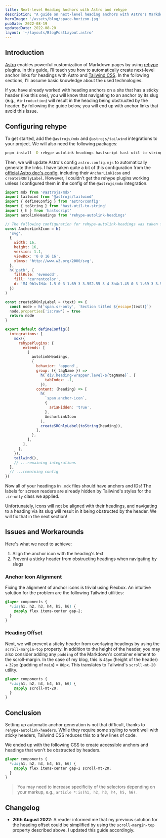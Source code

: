 ```yaml
---
title: Next-level Heading Anchors with Astro and rehype
description: "A guide on next-level heading anchors with Astro's Markdown pages and rehype."
heroImage: '/assets/blog/space-horizon.jpg'
pubDate: 2022-08-19
updatedDate: 2022-08-20
layout: '~/layouts/BlogPostLayout.astro'
---
```


## Introduction

[Astro](https://astro.build) enables powerful customization of Markdown pages by using [rehype](https://github.com/rehypejs/rehype) plugins.
In this guide, I'll teach you how to automatically create next-level anchor links for headings with Astro and [Tailwind CSS](https://tailwindcss.com).
In the following sections, I'll assume basic knowledge about the used technologies.

If you have already worked with heading anchors on a site that has a sticky header (like this one), you will know that navigating to an anchor by its slug (e.g., `#introduction`) will result in the heading being obstructed by the header.
By following the guide below, you will end up with anchor links that avoid this issue.

## Configuring rehype

To get started, add the `@astrojs/mdx` and `@astrojs/tailwind` integrations to your project.
We will also need the following packages:

```bash
pnpm install -D rehype-autolink-headings hastscript hast-util-to-string
```

Then, we will update Astro's config `astro.config.mjs` to automatically generate the links.
I have taken quite a bit of this configuration from the [official Astro doc's config](https://github.com/withastro/docs/blob/main/astro.config.ts), including their `AnchorLinkIcon` and `createSROnlyLabel`.
However, I couldn't get the rehype plugins working unless I configured them in the config of the `@astrojs/mdx` integration.

```js
import mdx from '@astrojs/mdx'
import tailwind from '@astrojs/tailwind'
import { defineConfig } from 'astro/config'
import { toString } from 'hast-util-to-string'
import { h } from 'hastscript'
import autolinkHeadings from 'rehype-autolink-headings'

// The following configuration for rehype-autolink-headings was taken from https://github.com/withastro/docs/blob/main/astro.config.ts
const AnchorLinkIcon = h(
  'svg',
  {
    width: 16,
    height: 16,
    version: 1.1,
    viewBox: '0 0 16 16',
    xlmns: 'http://www.w3.org/2000/svg',
  },
  h('path', {
    fillRule: 'evenodd',
    fill: 'currentcolor',
    d: 'M4 9h1v1H4c-1.5 0-3-1.69-3-3.5S2.55 3 4 3h4c1.45 0 3 1.69 3 3.5 0 1.41-.91 2.72-2 3.25V8.59c.58-.45 1-1.27 1-2.09C10 5.22 8.98 4 8 4H4c-.98 0-2 1.22-2 2.5S3 9 4 9zm9-3h-1v1h1c1 0 2 1.22 2 2.5S13.98 12 13 12H9c-.98 0-2-1.22-2-2.5 0-.83.42-1.64 1-2.09V6.25c-1.09.53-2 1.84-2 3.25C6 11.31 7.55 13 9 13h4c1.45 0 3-1.69 3-3.5S14.5 6 13 6z',
  })
)

const createSROnlyLabel = (text) => {
  const node = h('span.sr-only', `Section titled ${escape(text)}`)
  node.properties['is:raw'] = true
  return node
}

export default defineConfig({
  integrations: [
    mdx({
      rehypePlugins: {
        extends: [
          [
            autolinkHeadings,
            {
              behavior: 'append',
              group: ({ tagName }) =>
                h(`div.heading-wrapper.level-${tagName}`, {
                  tabIndex: -1,
                }),
              content: (heading) => [
                h(
                  `span.anchor-icon`,
                  {
                    ariaHidden: 'true',
                  },
                  AnchorLinkIcon
                ),
                createSROnlyLabel(toString(heading)),
              ],
            },
          ],
        ],
      },
    }),
    tailwind(),
    // ...remaining integrations
  ],
  // ...remaining config
})
```

Now all of your headings in `.mdx` files should have anchors and IDs!
The labels for screen readers are already hidden by Tailwind's styles for the `.sr-only` class we applied.

Unfortunately, icons will not be aligned with their headings, and navigating to a heading via its slug will result in it being obstructed by the header.
We will fix that in the next section!

## Issues and Workarounds

Here's what we need to achieve:

1. Align the anchor icon with the heading's text
2. Prevent a sticky header from obstructing headings when navigating by slugs

### Anchor Icon Alignment

Fixing the alignment of anchor icons is trivial using Flexbox.
An intuitive solution for the problem are the following Tailwind utilities:

```css
@layer components {
  *:is(h1, h2, h3, h4, h5, h6) {
    @apply flex items-center gap-2;
  }
}
```

### Heading Offset

Next, we will prevent a sticky header from overlaying headings by using the `scroll-margin-top` property.
In addition to the height of the header, you may also consider adding any `padding` of the Markdown's container element to the scroll-margin.
In the case of my blog, this is `48px` (height of the header) + `32px` (padding of `main`) = `80px`.
This translates to Tailwind's `scroll-mt-20` utility.

```css
@layer components {
  *:is(h1, h2, h3, h4, h5, h6) {
    @apply scroll-mt-20;
  }
}
```

## Conclusion

Setting up automatic anchor generation is not that difficult, thanks to `rehype-autolink-headers`.
While they require some styling to work well with sticky headers, Tailwind CSS reduces this to a few lines of code.

We ended up with the following CSS to create accessible anchors and headings that won't be obstructed by headers.

```css
@layer components {
  *:is(h1, h2, h3, h4, h5, h6) {
    @apply flex items-center gap-2 scroll-mt-20;
  }
}
```

> You may need to increase specificity of the selectors depending on your markup, e.g., `article *:is(h1, h2, h3, h4, h5, h6)`.

## Changelog

- **20th August 2022**: A reader informed me that my previous solution for the heading offset could be simplified by using the `scroll-margin-top` property described above.
  I updated this guide accordingly.
